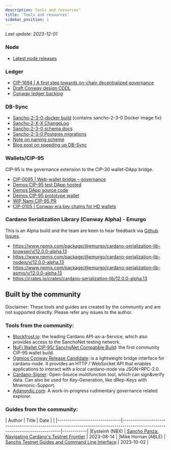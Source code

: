 ```yaml
---
description: Tools and resources"
title: 'Tools and resources'
sidebar_position: 1
---
```


*Last update: 2023-12-01*

### Node

* [Latest node releases](https://github.com/input-output-hk/cardano-node/releases)

### Ledger

* [CIP-1694 | A first step towards on-chain decentralized governance](https://github.com/cardano-foundation/CIPs/blob/master/CIP-1694/README.md)
* [Draft Conway design CDDL](https://github.com/input-output-hk/cardano-ledger/blob/master/eras/conway/impl/cddl-files/conway.cddl)
* [Conway ledger backlog](https://github.com/input-output-hk/cardano-ledger/issues?q=is%3Aissue+is%3Aopen+label%3Aconway)

### DB-Sync

* [Sancho-2-3-0-docker build](https://github.com/input-output-hk/cardano-db-sync/releases/tag/sancho-2-3-0-docker) (contains sancho-2-3-0 Docker image fix)
* [Sancho-2-X-X ChangeLog](https://gist.github.com/kderme/33174fdb2cba360ff6b5da72bd961bd8#200)
* [Sancho-2-3-0 schema docs](https://github.com/input-output-hk/cardano-db-sync/blob/sancho-2-3-0/doc/schema.md)
* [Sancho-2-3-0 Postgres migrations](https://github.com/input-output-hk/cardano-db-sync/tree/sancho-2-3-0/schema)
* [Note on naming scheme](https://gist.github.com/kderme/2ab2f79fcdc159be3465bae9b7df78e7)
* [Blog post on speeding up DB-Sync](https://github.com/input-output-hk/cardano-db-sync/blob/blog/blog/blog.pdf)

### Wallets/CIP-95

CIP-95 is the governance extension to the CIP-30 wallet-DApp bridge.

* [CIP-0095 | Web-wallet bridge – governance](https://github.com/cardano-foundation/CIPs/blob/master/CIP-0095/README.md)
* [Demos CIP-95 test DApp hosted](https://ryun1.github.io/cip95-cardano-wallet-connector/)
* [Demos DApp source code](https://github.com/Ryun1/cip95-cardano-wallet-connector)
* [Demos CIP-95 prototype wallet](https://github.com/Ryun1/cip95-demos-wallet)
* [WIP Nami CIP-95 PR](https://github.com/berry-pool/nami/pull/852)
* [CIP-0105 | Conway era key chains for HD wallets](https://github.com/cardano-foundation/CIPs/blob/master/CIP-0105/README.md)

### Cardano Serialization Library (Conway Alpha) - Emurgo

This is an Alpha build and the team are keen to hear feedback via [Github Issues](https://github.com/Emurgo/cardano-serialization-lib/issues).
* https://www.npmjs.com/package/@emurgo/cardano-serialization-lib-browser/v/12.0.0-alpha.13
* https://www.npmjs.com/package/@emurgo/cardano-serialization-lib-nodejs/v/12.0.0-alpha.13
* https://www.npmjs.com/package/@emurgo/cardano-serialization-lib-asmjs/v/12.0.0-alpha.13
* https://crates.io/crates/cardano-serialization-lib/12.0.0-alpha.13


## Built by the community

Disclaimer: These tools and guides are created by the community and are not supported directly. Please refer any issues to the author.

### Tools from the community:

* [Blockfrost.io](https://blockfrost.io): the leading Cardano API-as-a-Service, which also provides access to the SanchoNet testing network.
* [NuFi Wallet CIP-95/ SanchoNet Compatible Build](https://github.com/nufi-official/nufi#cardano-sanchonet-build): the first community CIP-95 wallet build.
* [Ogmios Conway Release Candidate](https://github.com/CardanoSolutions/ogmios/releases/tag/v6.0.0-rc4): is a lightweight bridge interface for cardano-node. It provides an HTTP / WebSocket API that enables applications to interact with a local cardano-node via JSON+RPC-2.0.
* [Cardano-Signer](https://github.com/gitmachtl/cardano-signer): Open-Source multifunction tool, which can sign&verify data. Can also be used for Key-Generation, like dRep-Keys with Mnemonic-Support.
* [Adanordic.com](https://adanordic.com): A work-in-progress rudimentary governance related explorer.

### Guides from the community:

| Author                        | Title                                                                                              | Date       |                                                                                                                                                                      |
|-------------------------------|------------------------------------------------------------------------------------------------------------------------------|------------|
|Eysteinh (NBX)                 | [Sancho Panza: Navigating Cardano's Testnet Frontier](https://www.youtube.com/watch?v=9CR8c9ZIVEE)                           | 2023-08-14 |
|Mike Hornan (ABLE)             | [Sancho Testnet Guides and Command Line Interface](https://www.youtube.com/playlist?list=PLWYf5eQbRdbWa5n21tyy8xWpTS6zjm3Mj) | 2023-10-02 |
